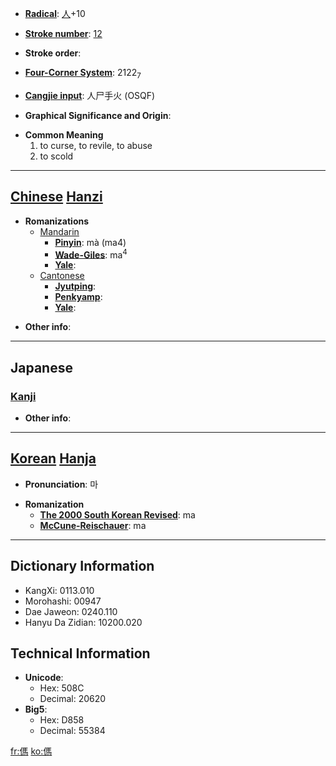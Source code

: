 * '''[[Wiktionary:Chinese radical index| Radical]]''': [[Wiktionary:Chinese radical index 人|人]]+10

* '''[[Wiktionary:Chinese total strokes index|Stroke number]]''': [[Wiktionary:Chinese total strokes index 12|12]]

* '''Stroke order''': 

* '''[[Wiktionary:Chinese four corner index|Four-Corner System]]''': 2122<sub>7</sub>

* '''[[Wiktionary:Chinese Cangjie index|Cangjie input]]''': 人尸手火 (OSQF)

* '''Graphical Significance and Origin''': 

* '''Common Meaning'''
*#to curse, to revile, to abuse
*# to scold


----

== [[Chinese]] [[Hanzi]] ==

* '''Romanizations'''
** [[Mandarin]]
*** '''[[Pinyin]]''': mà (ma4)
*** '''[[Wade-Giles]]''': ma<sup>4</sup>
*** '''[[Yale]]''': 
**[[Cantonese]]
***'''[[Jyutping]]''':
***'''[[Penkyamp]]''': 
***'''[[Yale]]''': 

* '''Other info''': 

----

==Japanese==
===[[Kanji]]===
{{kanji|on readings=[[ば]] (ba), [[め]] (me)
|kun readings=[[ののしる]] (nonoshiru)
}}

* '''Other info''':  

----

== [[Korean]] [[Hanja]] ==

* '''Pronunciation''': 마

* '''Romanization'''
** '''[[The 2000 South Korean Revised Romanization|The 2000 South Korean Revised]]''': ma
** '''[[McCune-Reischauer]]''': ma

----

== Dictionary Information ==

* KangXi: 0113.010
* Morohashi: 00947
* Dae Jaweon: 0240.110
* Hanyu Da Zidian: 10200.020

== Technical Information ==

* '''Unicode''':
** Hex: 508C
** Decimal: 20620
* '''Big5''':
** Hex: D858
** Decimal: 55384

[[fr:傌]]
[[ko:傌]]